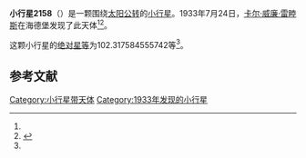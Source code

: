 {{Infobox planet
| bgcolour = #FFFFC0
| name = 2158 Tietjen
| symbol = 
| image = 
| caption = 
| discovery = yes
| discovery_ref = 
| discoverer = [[卡尔·威廉·雷睦斯|卡尔·威廉·雷睦斯]]
| discovery_site = [[海德堡|海德堡]] 
| discovered = 1933年7月24日
| designations = yes
| mp_name = 
| named_after = 
| alt_names = 1933 OS/ 1928 SS / 1949 QR1 / 1955 RL1 / 1959 GX / 1961 VV / 1976 OG1
| mp_category = [[主带小行星|主带小行星]]
| orbit_ref = <ref name="a">[http://ssd.jpl.nasa.gov/sbdb.cgi?sstr=2158 2158 Tietjen] {{Wayback|url=http://ssd.jpl.nasa.gov/sbdb.cgi?sstr=2158 |date=20201023040713 }}，小行星數據庫瀏覽器（JPL Small-Body Database Browser）－[[美国国家航空航天局|美国国家航空航天局]]喷气推进实验室</ref>
| epoch = 2456400.5 (2013年4月18日更新)
| aphelion = {{convert|3.628207924524975|AU|km|3|abbr=on|lk=out}}
| perihelion = {{convert|2.508612958499158|AU|km|3|abbr=on}}
| semimajor = {{convert|3.068410441512066|AU|km|3|abbr=on}}
| eccentricity = 0.182438919
| period = 1963.21835 [[日|日]]<br />5.37[[儒略年|儒略年]]
| avg_speed = 
| inclination = 1.585179044580206
| asc_node = 187.3264470889134
| mean_anomaly = 
| arg_peri = 102.317584555742
| satellites = 
| physical_characteristics = yes
| dimensions = 
| mass = 
| density = 
| surface_grav = 
| escape_velocity = 
| sidereal_day = 
| axial_tilt = 
| pole_ecliptic_lat = 
| pole_ecliptic_lon = 
| albedo = 
| temperatures= 
| temp_name1 = 
| mean_temp_1 = 
| max_temp_1 = 
| temp_name2 = 
| max_temp_2 = 
| spectral_type = 
| abs_magnitude = 102.317584555742
}}

'''小行星2158'''（{{lang-en|2158 Tietjen}}）是一颗围绕[[太阳|太阳]][[公转|公转]]的[[小行星|小行星]]。1933年7月24日，[[卡尔·威廉·雷睦斯|卡尔·威廉·雷睦斯]]在海德堡发现了此天体<ref name="a" /><ref>{{cite news|title=小行星列表|url=http://cfa-www.harvard.edu/iau/lists/NumberedMPs.txt|accessdate=2013-07-08|newspaper=哈佛大学|archive-date=2008-05-17|archive-url=https://web.archive.org/web/20080517010638/http://cfa-www.harvard.edu/iau/lists/NumberedMPs.txt|dead-url=no}}</ref>。

这颗小行星的[[绝对星等|绝对星等]]为102.317584555742等<ref name="a" />。

==参考文献==
{{reflist}}
{{Minor Planet Number|[[小行星2157|小行星2157]]|[[小行星2159|小行星2159]]}}

{{小天体}}

[[Category:小行星带天体|Category:小行星带天体]]
[[Category:1933年发现的小行星|Category:1933年发现的小行星]]

{{asteroid-stub}}